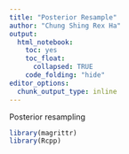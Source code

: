 ```yaml
---
title: "Posterior Resample"
author: "Chung Shing Rex Ha"
output: 
  html_notebook: 
    toc: yes
    toc_float:
      collapsed: TRUE
    code_folding: "hide"
editor_options: 
  chunk_output_type: inline
---
```


Posterior resampling 


```r
library(magrittr)
library(Rcpp)

```

